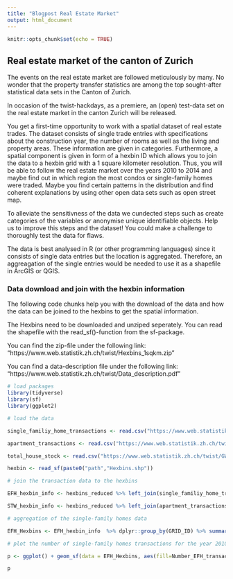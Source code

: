 ---
title: "Blogpost Real Estate Market"
output: html_document
---

```{r setup, include=FALSE}
knitr::opts_chunk$set(echo = TRUE)

```

## Real estate market of the canton of Zurich


The events on the real estate market are followed meticulously by many. No wonder that the property transfer statistics are among the top sought-after statistical data sets in the Canton of Zurich.  

In occasion of the twist-hackdays, as a premiere, an (open) test-data set on the real estate market in the canton Zurich will be released.

You get a first-time opportunity to work with a spatial dataset of real estate trades. The dataset consists of single trade entries with specifications about the construction year, the number of rooms as well as the living and property areas. These information are given in categories. Furthermore, a spatial component is given in form of a hexbin ID which allows you to join the data to a hexbin grid with a 1 square kilometer resolution. 
Thus, you will be able to follow the real estate market over the years 2010 to 2014 and maybe find out in which region the most condos or single-family homes were traded. Maybe you find certain patterns in the distribution and find coherent explanations by using other open data sets such as open street map. 

To alleviate the sensitivness of the data we cundected steps such as create categories of the variables or anonymise unique identifiable objects. 
Help us to improve this steps and the dataset! You could make a challenge to thoroughly test the data for flaws. 

The data is best analysed in R (or other programming languages) since it consists of single data entries but the location is aggregated. Therefore, an aggreagation of the single entries would be needed to use it as a shapefile in ArcGIS or QGIS.

### Data download and join with the hexbin information

The following code chunks help you with the download of the data and how the data can be joined to the hexbins to get the spatial information. 

The Hexbins need to be downloaded and unziped seperately. You can read the shapefile with the read_sf()-function from the sf-package.

You can find the zip-file under the following link:
"https://www.web.statistik.zh.ch/twist/Hexbins_1sqkm.zip"

You can find a data-description file under the following link:
"https://www.web.statistik.zh.ch/twist/Data_description.pdf"



```{r setup_handänderungen, eval=FALSE, echo=TRUE, message=FALSE, warning=FALSE}
# load packages
library(tidyverse)
library(sf)
library(ggplot2)

```


```{r load_data, eval=FALSE, echo=TRUE, message=FALSE}

# load the data

single_familiy_home_transactions <- read.csv("https://www.web.statistik.zh.ch/twist/total_dataset_efh_en.csv")

apartment_transactions <- read.csv("https://www.web.statistik.zh.ch/twist/total_dataset_STW_en.csv")

total_house_stock <- read.csv("https://www.web.statistik.zh.ch/twist/GWR_Datensatz/total_dataset_GWR.csv")

hexbin <- read_sf(paste0("path","Hexbins.shp"))


```




```{r join to hexbins, eval=FALSE, echo=TRUE, message=FALSE}

# join the transaction data to the hexbins

EFH_hexbin_info <- hexbins_reduced %>% left_join(single_familiy_home_transactions %>% dplyr::filter(year==2010) , by = "GRID_ID") %>% st_as_sf(crs=2056)

STW_hexbin_info <- hexbins_reduced %>% left_join(apartment_transactions %>% dplyr::filter(year==2010), by = "GRID_ID") %>% st_as_sf(crs=2056)

```


```{r plot the HAE, eval=FALSE, echo=TRUE}

# aggregation of the single-family homes data

EFH_Hexbins <- EFH_hexbin_info  %>% dplyr::group_by(GRID_ID) %>% summarize(Number_EFH_transactions = sum(!is.na(recordid)))

# plot the number of single-family homes transactions for the year 2010 data

p <- ggplot() + geom_sf(data = EFH_Hexbins, aes(fill=Number_EFH_transactions) ) + ggtitle("Number of single-family-homes transactions of the year 2010") + coord_sf(datum = NA) 

p

```


